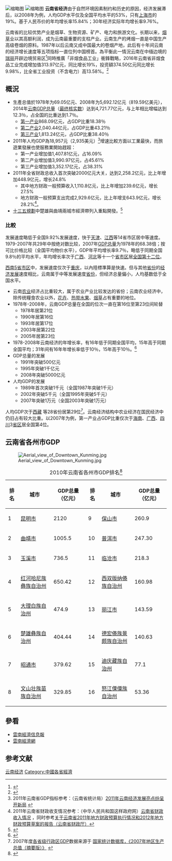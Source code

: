 [[File:1_lijiang_old_town_night.jpg|缩略图]]
[[File:Lijiang_Ancient_City_(4336169958).jpg|缩略图]]
'''云南省经济'''由于自然环境因素制约和历史的原因，经济发展滞后，以2008年为例，人均GDP水平仅及全国平均水平的53%，只有[[上海市地区生产总值|上海市]]的19%。基于人民币价的年均增长率15.84%；30年经济实际年均增长率9.76%。

云南省的比较优势产业是烟草、生物资源、矿产、电力和旅游文化。长期以来，[[烟草|烟草]]业以其高额利润，成为云南最重要的支柱产业。云南生产的烤烟一直是中国生产高级卷烟的原料。1987年以后云南又成中国最大的卷烟产地，此后有十年间云南的经济增长速度等五项指标一直位列中国榜首。為平衡此一情況云南在中缅边境的[[瑞丽|瑞丽]]开辟边境贸易区<ref>{{Cite web |url=http://english.people.com.cn/200602/13/eng20060213_242330.html |title=Myanmar to open second largest border trade zone |access-date=2017-03-03 |archive-url=https://web.archive.org/web/20071018003925/http://english.people.com.cn/200602/13/eng20060213_242330.html |archive-date=2007-10-18 |dead-url=yes }}</ref>同時推廣「非烟食品工业」衝鋒戰略，2016年云南省非烟食品工业完成增加值313.97亿元，同比增长19%，投资額374.50亿元同比增长9.98%，比全省工业投资（不含电力）高13.58%。<ref>{{Cite web |url=http://ynjjrb.yunnan.cn/html/2017-03/02/content_4745967.htm |title=雲南非菸工業下戰書 |access-date=2017-08-14 |archive-url=https://web.archive.org/web/20170814221036/http://ynjjrb.yunnan.cn/html/2017-03/02/content_4745967.htm |archive-date=2017-08-14 |dead-url=yes }}</ref>
==概況==
*生產总值於1978年为69.05亿元、2008年为5,692.12亿元（819.59亿美元），2014年[[云南省地区生产总值|云南GDP总量]]（[[中华人民共和国国内生产总值#数据类型|最终核实数]]）达到4,721.77亿元，与上年相比增幅达到12.3％，占全国的比重达到1.7％。
**[[第一产业|第一产业]]868.09亿元，占GDP比重18.38％
**[[第二产业|第二产业]]2,040.44亿元，占GDP比重43.21％
**[[第三产业|第三产业]]1,813.24亿元，占GDP比重38.40％
*2011年人均GDP為18,957元（2,935美元）<ref>2011年云南省GDP指标参考：（云南省统计局）[http://www.stats.yn.gov.cn/TJJMH_Model/newsview.aspx?id=1675593 2011年云南经济发展亮点纷呈开新局] {{Wayback|url=http://www.stats.yn.gov.cn/TJJMH_Model/newsview.aspx?id=1675593 |date=20120808050158 }}</ref>增速比較方面以工業最快，而旅遊業發展也使服務業開始趕超：
**第一产业增加值1,407.81亿元，占16.09%
**第二产业增加值3,990.97亿元，占45.61%
**第三产业增加值3,352.17亿元，占38.31%
*2011年全省财政总收入首次突破2000亿元大关，达到2,258.2亿元，比上年增加448.9亿元，增长24.8%
**其中地方财政一般预算收入1,110.8亿元，比上年增加239.6亿元，增长27.5%
**地方财政一般预算支出完成2,929.6亿元，比上年增支643.9亿元，增长28.2%<ref>2011年云南省财政收支情况参考：（中华人民共和国这样政府网）[http://www.mof.gov.cn/xinwenlianbo/yunnancaizhengxinxilianbo/201201/t20120106_621677.html 云南省财政收入情况] {{Wayback|url=http://www.mof.gov.cn/xinwenlianbo/yunnancaizhengxinxilianbo/201201/t20120106_621677.html |date=20160304142539 }}，同时参考[http://whlg.cei.gov.cn/Portals/119/dqbg/showdoc.asp?blockcode=DQBGYNGZ&filename=201202211873 关于云南省2011年地方财政预算执行情况和2012年地方财政预算草案的报告（云南省财政厅）]{{dead link|date=2017年11月 |bot=InternetArchiveBot |fix-attempted=yes }}</ref>。
*[[十三五規劃|十三五規劃]]中楚雄與曲靖兩城市經濟帶列入重點開發。<ref>{{Cite web |url=http://special.yunnan.cn/feature12/node_64340.htm |title=十三五在雲南 |access-date=2017-03-03 |archive-date=2021-10-20 |archive-url=https://web.archive.org/web/20211020204551/http://special.yunnan.cn/feature12/node_64340.htm |dead-url=no }}</ref>
===比較===
发展速度略低于全国9.92%发展速度，快于[[天津市|天津]]、[[江西省|江西]]等14省市区居中等速度。1979-2007年共29年中按绝对数比较，2007年[[河北省地区生产总值|GDP总量]]为1978年的68.38倍；按可比价格比较（全国平均物价水平），GDP年平均增长率9.7％，略低于同期全国9.8％的平均水平，年均增长率次于[[广西壮族自治区地区生产总值|广西]]、[[河北省地区生产总值|河北]]等十一个[[中国一级行政区|省市区]]居[[中华人民共和国省级行政区地区生产总值列表|全国第十二位]]。

[[中国西南地区|西南5省市区]]中，发展速度仅次于[[重庆市|重庆]]，以內陸標準算是快速。但与其他[[中国一级行政区|省份]]的[[中华人民共和国经济|经济发展]]速度相比，云南属于中等发展速度[[中国一级行政区|省份]]，但经济总量偏小，人均基数低于全国水平。

*云南[[农业|农业]]经济占比重较大，属于农业产业比较发达的省份；云南农业经济中，除传统糧食农业以外，[[花卉|花卉]]、[[热带|热带]][[水果|水果]]、[[烟草|烟草]]占有重要的地位。
*1978年-2008年，云南GDP总量在全国的位次一直在第16位至第23位间轮替
**1978年居第21位
**1990年居第16位
**1993年居第17位
**2003年居第22位
**2005年居第23位
*1978-2008年云南经济的年增长率，有16年低于同期全国平均，15年高于同期全国平均；31年间有16年年增长率低于10％，15年高于10％。<ref>{{Cite web |url=http://140.119.184.164/view_pdf/138.pdf |title=雲南經濟戰略地位的轉變，成大教授宋鎮照 |accessdate=2017-03-03 |archive-date=2019-02-21 |archive-url=https://web.archive.org/web/20190221205043/http://140.119.184.164/view_pdf/138.pdf |dead-url=no }}</ref>
*GDP总量的发展
**1991年突破500亿元
**1995年突破1千亿元
**2008年突破5000亿元
*人均GDP的发展
**1989年首次突破1千元（全国1987年突破1千元）
**2002年突破5千元（全国1995年突破5千元）
**2007年突破1万元（全国2003年突破1万元）

人均GDP次于[[西藏自治区地区生产总值|西藏]] 等28省份居第29位<ref>2007年度[[中国一级行政区|各省级行政区]]GDP数据来源于 [http://219.235.129.54/cx/table/table.jsp 国家统计数据库，《2007年地区生产总值（摘要版）》] {{Webarchive|url=https://archive.is/20080510120443/http://219.235.129.54/cx/table/table.jsp |date=2008-05-10 }}</ref>。云南经济结构中农业经济在国民经济中仍旧占有较大比重。以2007年为例，第一产业占GDP比重仅次于[[海南省地区生产总值|海南]]、[[广西壮族自治区地区生产总值|广西]]、[[四川省地区生产总值|四川]]3[[中国一级行政区|省区]]居全国第4位。

==云南省各州市GDP==
[[File:Aerial_view_of_Downtown_Kunming.jpg|thumb]]
{| class="wikitable sortable" border="1"
|+ 2010年云南省各州市GDP排名<ref>{{Cite web |url=http://www.tjcn.org/tjgb/201105/19858.html |title=云南省2010年国民经济和社会发展统计公报 |accessdate=2017-03-03 |archive-date=2016-03-04 |archive-url=https://web.archive.org/web/20160304092108/http://www.tjcn.org/tjgb/201105/19858.html |dead-url=no }}</ref>
|-
!排名
!城市
!GDP总量（亿元）
!排名
!城市
!GDP总量（亿元）
|-
| 1|| [[昆明市|昆明市]] || 2120||9|| [[保山市|保山市]] || 260.9
|-
| 2|| [[曲靖市|曲靖市]] || 1005.5||10|| [[普洱市|普洱市]] || 247.30
|-
| 3|| [[玉溪市|玉溪市]] || 736.5||11|| [[临沧市|临沧市]] || 218.3
|-
| 4|| [[红河哈尼族彝族自治州|红河哈尼族彝族自治州]] || 650.42||12|| [[西双版纳傣族自治州|西双版纳傣族自治州]] || 160.98
|-
| 5|| [[大理白族自治州|大理白族自治州]] || 474.9||13|| [[丽江市|丽江市]] || 143.59
|-
| 6|| [[楚雄彝族自治州|楚雄彝族自治州]] || 404.44||14|| [[德宏傣族景颇族自治州|德宏傣族景颇族自治州]] || 140.63
|-
| 7|| [[昭通市|昭通市]] || 379.62||15|| [[迪庆藏族自治州|迪庆藏族自治州]] || 77.1
|-
| 8|| [[文山壮族苗族自治州|文山壮族苗族自治州]] || 329.85||16|| [[怒江傈僳族自治州|怒江傈僳族自治州]] || 53.36
|}

==參看==
*[[南方報業傳媒集團|雲南經濟信息報]]
*[http://ynjjrb.yunnan.cn/ 雲南經濟網]{{Wayback|url=http://ynjjrb.yunnan.cn/ |date=20200126154542 }}
==参考文献==
{{reflist}}
{{yunnan topics}}
{{Navboxes
|title=中華人民共和國经济
|list1=
{{中国各省级行政区经济}}
{{中华人民共和国国内生产总值}}
}}

[[Category:云南经济|]]
[[Category:中國各省經濟|Category:中國各省經濟]]